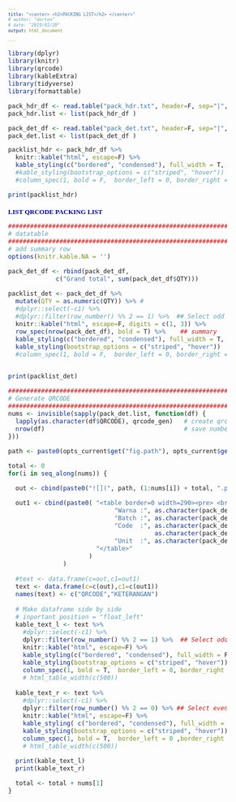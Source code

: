 ---
title: "<center> <h2>PACKING LIST</h2> </center>"
# author: "dorton"
# date: "2019/01/20"
output: html_document     

---

<style type="text/css">

body{ /* Normal  */
      font-size: 12px;
  }
td {  /* Table  */
  font-size: 10px;
}
h1.title {
  font-size: 38px;
  color: DarkRed;
}
h1 { /* Header 1 */
  font-size: 28px;
  color: DarkBlue;
}
h2 { /* Header 2 */
    font-size: 22px;
  color: DarkBlue;
}
h3 { /* Header 3 */
  font-size: 13px;
  font-family: "Times New Roman", Times, serif;
  color: DarkBlue;
}
code.r{ /* Code block */
    font-size: 12px;
}
pre { /* Code block - determines code spacing between lines */
    font-size: 10px;
}
</style>

```{r  echo = FALSE, fig.path =  "qr/", results = 'asis', fig.show='hide', message=FALSE,warning=FALSE}
library(dplyr)
library(knitr)
library(qrcode)
library(kableExtra)
library(tidyverse)
library(formattable)

pack_hdr_df <- read.table("pack_hdr.txt", header=F, sep="|", col.names=c("KODE","TANGGAL","SUPPLIER","ALAMAT"))
pack_hdr.list <- list(pack_hdr_df )

pack_det_df <- read.table("pack_det.txt", header=F, sep="|", col.names=c("BATCH","CODE","NAMA","WARNA","KETERANGAN","QTY","UOM"))
pack_det.list <- list(pack_det_df )

```

<!-- Header Packinglist -->
```{r  echo = FALSE, fig.path =  "qr/", results = 'asis', fig.show='hide', message=FALSE,warning=FALSE}
packlist_hdr <- pack_hdr_df %>%
  knitr::kable("html", escape=F) %>%
  kable_styling(c("bordered", "condensed"), full_width = T, position = "left") %>%
  #kable_styling(bootstrap_options = c("striped", "hover"))
  #column_spec(1, bold = F,  border_left = 0, border_right = 0) %>% 

print(packlist_hdr)


```

### LIST QRCODE PACKING LIST
```{r mychunk, echo = FALSE, fig.path =  "qr/", results = 'asis', fig.show='hide', message=FALSE,warning=FALSE}

#############################################################################
# datatable
#############################################################################
# add summary row 
options(knitr.kable.NA = '')

pack_det_df <- rbind(pack_det_df, 
             c("Grand total", sum(pack_det_df$QTY)))

packlist_det <- pack_det_df %>%
  mutate(QTY = as.numeric(QTY)) %>% # 
  #dplyr::select(-c1) %>%
  #dplyr::filter(row_number() %% 2 == 1) %>%  ## Select odd rows
  knitr::kable("html", escape=F, digits = c(1, 3)) %>%
  row_spec(nrow(pack_det_df), bold = T) %>%    ## summary
  kable_styling(c("bordered", "condensed"), full_width = T, position = "left") %>%
  kable_styling(bootstrap_options = c("striped", "hover"))
  #column_spec(1, bold = F,  border_left = 0, border_right = 0) %>% 


print(packlist_det)

#############################################################################
# Generate QRCODE
#############################################################################
nums <- invisible(sapply(pack_det.list, function(df) {
  lapply(as.character(df$QRCODE), qrcode_gen)   # create qrcode
  nrow(df)                                      # save number of rows of df
}))

path <- paste0(opts_current$get("fig.path"), opts_current$get("label"), "-")

total <- 0
for(i in seq_along(nums)) {

  out <- cbind(paste0("![](", path, (1:nums[i]) + total, ".png){width=150px}"))

  out1 <- cbind(paste0( "<table border=0 width=290><pre> <br>",
                             "Warna :", as.character(pack_det.list[[i]]$WARNA),"<br>",
                             "Batch :", as.character(pack_det.list[[i]]$BATCH),"<br>",
                             "Code  :", as.character(pack_det.list[[i]]$CODE), "<br>",
                                        as.character(pack_det.list[[i]]$NAMA),"<br>",
                             "Unit  :", as.character(pack_det.list[[i]]$UOM), 
                        "</table>"
                      )
               )
  
  #text <- data.frame(c=out,c1=out1)
  text <- data.frame(c=c(out),c1=c(out1)) 
  names(text) <- c("QRCODE","KETERANGAN")
  
  # Make dataframe side by side
  # inportant position = "float_left" 
  kable_text_l <- text %>%
    #dplyr::select(-c1) %>%
    dplyr::filter(row_number() %% 2 == 1) %>%  ## Select odd rows
    knitr::kable("html", escape=F) %>%
    kable_styling(c("bordered", "condensed"), full_width = F, position = "float_left") %>%
    kable_styling(bootstrap_options = c("striped", "hover")) %>% 
    column_spec(1, bold = T,  border_left = 0, border_right = 0) 
    # html_table_width(c(500))
  
  kable_text_r <- text %>%
    #dplyr::select(-c1) %>%
    dplyr::filter(row_number() %% 2 == 0) %>% ## Select even rows
    knitr::kable("html", escape=F) %>%
    kable_styling( c("bordered", "condensed"), full_width = F, position = "right") %>%
    kable_styling(bootstrap_options = c("striped", "hover")) %>% 
    column_spec(1, bold = T,  border_left = 0 ,border_right = 0)
    # html_table_width(c(500))

  print(kable_text_l)
  print(kable_text_r)

  total <- total + nums[1]
}

```


<!-- table_env_attitudes %>% -->
<!-- # remove name of dependent variable -->
<!-- dplyr::select(-st1_dependent,-st1_wording) %>% -->
<!-- kableExtra::kable(format = "html", digits=2, -->
<!-- col.names = c("Dependent Variable\nPredictor","B","95% CI","R2","B","95% CI","R2","R^2ch"),escape = F) %>% -->
<!-- kableExtra::add_header_above(c(" " = 1, "Step 1" = 3, "Step 2" = 4)) %>% -->
<!-- kableExtra::group_rows("I1: Composting", 1, 3) %>% -->
<!-- kableExtra::group_rows("I2: Cleaning agents", 4, 6) %>% -->
<!-- kableExtra::group_rows("I3: Switching off electronic devices", 7, 9) %>% -->
<!-- kableExtra::group_rows("I4: Local food", 10,12) %>% -->
<!-- kableExtra::group_rows("I5: Switching off lights", 13,15) %>% -->
<!-- kableExtra::group_rows("A1: Saving energy at work", 16,18) %>% -->
<!-- kableExtra::group_rows("A2: Saveing energy at home", 19,21) %>% -->
<!-- kableExtra::group_rows("A3: Reduce CO2", 22,24) %>% -->
<!-- kableExtra::footnote(general = "Negative / environmentally unfriendly behavior were coded as 0, positive / environmentally friendly behavior as 1; *** p < .001, ** p < .01, * p < .05, . < .10.") %>% -->
<!-- kableExtra::kable_styling(bootstrap_options = c("hover"),full_width = F,font_size=12) -->


